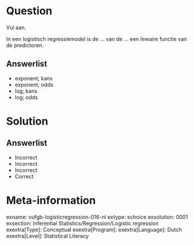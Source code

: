 Question
========

Vul aan.

In een logistisch regressiemodel is de ...  van de ... een lineaire functie van de predictoren. 

  
Answerlist
----------
* exponent; kans
* exponent; odds
* log; kans
* log; odds


Solution
========

Answerlist
----------
* Incorrect
* Incorrect
* Incorrect
* Correct

Meta-information
================
exname: vufgb-logisticregression-016-nl
extype: schoice
exsolution: 0001
exsection: Inferential Statistics/Regression/Logistic regression
exextra[Type]: Conceptual
exextra[Program]: 
exextra[Language]: Dutch
exextra[Level]: Statistical Literacy

